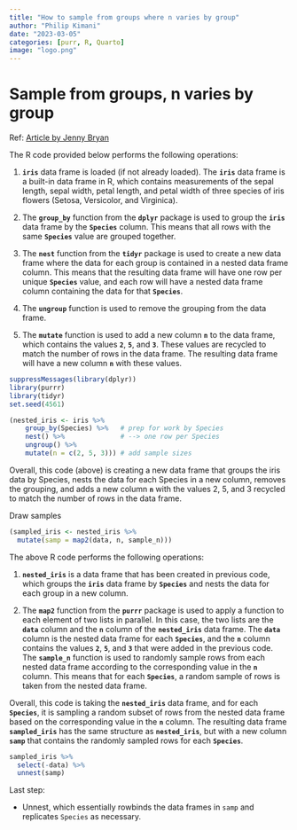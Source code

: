```yaml
---
title: "How to sample from groups where n varies by group"
author: "Philip Kimani"
date: "2023-03-05"
categories: [purr, R, Quarto]
image: "logo.png"
---
```


# Sample from groups, n varies by group

Ref: [Article by Jenny Bryan](https://jennybc.github.io/purrr-tutorial/ls12_different-sized-samples.html "original purr tutorial")

The R code provided below performs the following operations:

1.  **`iris`** data frame is loaded (if not already loaded). The **`iris`** data frame is a built-in data frame in R, which contains measurements of the sepal length, sepal width, petal length, and petal width of three species of iris flowers (Setosa, Versicolor, and Virginica).

2.  The **`group_by`** function from the **`dplyr`** package is used to group the **`iris`** data frame by the **`Species`** column. This means that all rows with the same **`Species`** value are grouped together.

3.  The **`nest`** function from the **`tidyr`** package is used to create a new data frame where the data for each group is contained in a nested data frame column. This means that the resulting data frame will have one row per unique **`Species`** value, and each row will have a nested data frame column containing the data for that **`Species`**.

4.  The **`ungroup`** function is used to remove the grouping from the data frame.

5.  The **`mutate`** function is used to add a new column **`n`** to the data frame, which contains the values **`2`**, **`5`**, and **`3`**. These values are recycled to match the number of rows in the data frame. The resulting data frame will have a new column **`n`** with these values.

```r
suppressMessages(library(dplyr))
library(purrr)
library(tidyr)
set.seed(4561)

(nested_iris <- iris %>%
    group_by(Species) %>%   # prep for work by Species
    nest() %>%              # --> one row per Species
    ungroup() %>% 
    mutate(n = c(2, 5, 3))) # add sample sizes

```

Overall, this code (above) is creating a new data frame that groups the iris data by Species, nests the data for each Species in a new column, removes the grouping, and adds a new column **`n`** with the values 2, 5, and 3 recycled to match the number of rows in the data frame.

Draw samples

```r
(sampled_iris <- nested_iris %>%
  mutate(samp = map2(data, n, sample_n)))
```

The above R code performs the following operations:

1.  **`nested_iris`** is a data frame that has been created in previous code, which groups the **`iris`** data frame by **`Species`** and nests the data for each group in a new column.

2.  The **`map2`** function from the **`purrr`** package is used to apply a function to each element of two lists in parallel. In this case, the two lists are the **`data`** column and the **`n`** column of the **`nested_iris`** data frame. The **`data`** column is the nested data frame for each **`Species`**, and the **`n`** column contains the values **`2`**, **`5`**, and **`3`** that were added in the previous code. The **`sample_n`** function is used to randomly sample rows from each nested data frame according to the corresponding value in the **`n`** column. This means that for each **`Species`**, a random sample of rows is taken from the nested data frame.

Overall, this code is taking the **`nested_iris`** data frame, and for each **`Species`**, it is sampling a random subset of rows from the nested data frame based on the corresponding value in the **`n`** column. The resulting data frame **`sampled_iris`** has the same structure as **`nested_iris`**, but with a new column **`samp`** that contains the randomly sampled rows for each **`Species`**.

```r
sampled_iris %>% 
  select(-data) %>%
  unnest(samp)
```

Last step:

-   Unnest, which essentially rowbinds the data frames in `samp` and replicates `Species` as necessary.
